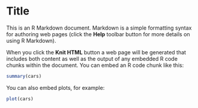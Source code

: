 Title
========================================================

This is an R Markdown document. Markdown is a simple formatting syntax for authoring web pages (click the **Help** toolbar button for more details on using R Markdown).

When you click the **Knit HTML** button a web page will be generated that includes both content as well as the output of any embedded R code chunks within the document. You can embed an R code chunk like this:
 
```r
summary(cars)
```

You can also embed plots, for example:

```r
plot(cars)
```

